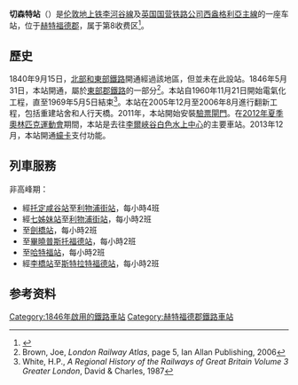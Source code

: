 {{Infobox London station
| name = Cheshunt
| image_name = Cheshunt station 2008.jpg
| locale = [[切森特|切森特]]
| borough = [[赫特福德郡|赫特福德郡]]
| manager = [[伦敦地上铁|伦敦地上铁]]
| owner = [[英国国营铁路公司|英国国营铁路公司]]
| symbol = overground
| gridref =
| railcode = CHN
| platforms = 3
| fare_zone = 8
<!-- | railexits0405 = {{pad}}1.409
| railexits0506 = {{decrease}} 1.408
| railexits0607 = {{increase}} 1.533
| railexits0708 = {{increase}} 1.692
| railexits0809 = {{increase}} 1.707
| railexits0910 = {{decrease}} 1.555
| railexits1011 = {{increase}} 1.590
| railint1011 = {{pad|1em}}{{increase}} 0.135 -->
| railexits1112 = {{increase}} 1.716
| railint1112 = {{pad|1em}}{{increase}} 0.147
| railexits1213 = {{increase}} 1.915
| railint1213 = {{pad|1em}}{{increase}} 0.182
| railexits1314 = {{increase}} 2.022
| railint1314 = {{pad|1em}}{{increase}} 0.237
| railexits1415 = {{increase}} 2.141
| railint1415 = {{pad|1em}}{{nochange}} 0.237
| railexits1516 = {{increase}} 2.247
| railint1516 = {{pad|1em}}{{increase}} 0.284
| latitude = 51.703
| longitude = -0.024
| events1  = 营业中
| years1 = 1846
| access = yes
| access_note = <ref>{{Cite map/London Overground Map}}</ref><ref>{{Cite map/Standard Tube Map}}</ref><ref>{{citation step free tube map}}</ref>
| dft_category = C2
}}

'''切森特站'''（{{lang-en|Cheshunt railway station}}）是[[伦敦地上铁|伦敦地上铁]][[李河谷線|李河谷線]]及[[英国国营铁路公司|英国国营铁路公司]][[西盎格利亞主線|西盎格利亞主線]]的一座车站，位于[[赫特福德郡|赫特福德郡]]，属于第8收费区<ref>{{cite web |author=[[倫敦交通局|倫敦交通局]] |url=http://www.tfl.gov.uk/tickets/14414.aspx |title=National Rail | Transport for London |accessdate=2012-12-13 |deadurl=yes |archiveurl=https://web.archive.org/web/20121211015037/http://www.tfl.gov.uk/tickets/14414.aspx |archivedate=2012-12-11 }}</ref>。

==歷史==
1840年9月15日，[[北部和東部鐵路|北部和東部鐵路]]開通經過該地區，但並未在此設站。1846年5月31日，本站開通，屬於[[東部郡鐵路|東部郡鐵路]]的一部分<ref>Brown, Joe, ''London Railway Atlas'', page 5, Ian Allan Publishing, 2006</ref>。本站自1960年11月21日開始電氣化工程，直至1969年5月5日結束<ref>White, H.P., ''A Regional History of the Railways of Great Britain Volume 3 Greater London'', David & Charles, 1987</ref>。本站在2005年12月至2006年8月進行翻新工程，包括重建站舍和人行天橋。2011年，本站開始安裝[[驗票閘門|驗票閘門]]。在[[2012年夏季奧林匹克運動會|2012年夏季奧林匹克運動會]]期間，本站是去往[[李爾峽谷白色水上中心|李爾峽谷白色水上中心]]的主要車站。2013年12月，本站開通[[蠔卡|蠔卡]]支付功能。

==列車服務==
非高峰期：
*經[[托定咸谷站|托定咸谷站]]至[[利物浦街站|利物浦街站]]，每小時4班
*經[[七姊妹站|七姊妹站]]至[[利物浦街站|利物浦街站]]，每小時2班
*至[[劍橋站|劍橋站]]，每小時2班
*至[[畢曉普斯托福德站|畢曉普斯托福德站]]，每小時2班
*至[[哈特福站|哈特福站]]，每小時2班
*經[[李橋站|李橋站]]至[[斯特拉特福德站|斯特拉特福德站]]，每小時2班

==参考资料==
{{reflist}}

{{倫敦地上鐵李河谷線}}

[[Category:1846年啟用的鐵路車站|Category:1846年啟用的鐵路車站]]
[[Category:赫特福德郡鐵路車站|Category:赫特福德郡鐵路車站]]